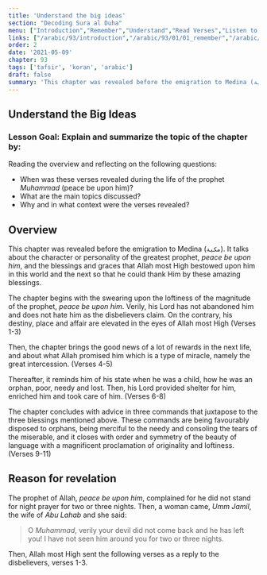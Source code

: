 ```yaml
---
title: 'Understand the big ideas'
section: "Decoding Sura al Duha"
menu: ["Introduction","Remember","Understand","Read Verses","Listen to Verses","Apply the Verses","Reflect on the Verses"]
links: ["/arabic/93/introduction","/arabic/93/01/01_remember","/arabic/93/01/02_understand","/arabic/93/02/01_read-verses","/arabic/93/02/02_listen-verses","/arabic/93/02/03_apply-verses","/arabic/93/03/01_reflect-verses"]
order: 2
date: '2021-05-09'
chapter: 93
tags: ['tafsir', 'koran', 'arabic']
draft: false
summary: 'This chapter was revealed before the emigration to Medina (مكية). It talks about the character/personality of the greatest prophet, peace be upon him, and the blessings and graces that Allah most High bestowed upon him in this world and the next so that he could thank Him by these amazing blessings.'
---
```


## Understand the Big Ideas
### Lesson Goal: Explain and summarize the topic of the chapter by:
Reading the overview and reflecting on the following questions:
- When was these verses revealed during the life of the prophet *Muhammad* (peace be upon him)?
- What are the main topics discussed?
- Why and in what context were the verses revealed?

## Overview

This chapter was revealed before the emigration to Medina (`مكية`). It talks about the character or personality of the greatest prophet, *peace be upon him*, and the blessings and graces that Allah most High bestowed upon him in this world and the next so that he could thank Him by these amazing blessings.

The chapter begins with the swearing upon the loftiness of the magnitude of the prophet, *peace be upon him*. Verily, his Lord has not abandoned him and does not hate him as the disbelievers claim. On the contrary, his destiny, place and affair are elevated in the eyes of Allah most High (Verses 1-3)

Then, the chapter brings the good news of a lot of rewards in the next life, and about what Allah promised him which is a type of miracle, namely the great intercession. (Verses 4-5)

Thereafter, it reminds him of his state when he was a child, how he was an orphan, poor, needy and lost. Then, his Lord provided shelter for him, enriched him and took care of him. (Verses 6-8)

The chapter concludes with advice in three commands that juxtapose to the three blessings mentioned above. These commands are being favourably disposed to orphans, being merciful to the needy and consoling the tears of the miserable, and it closes with order and symmetry of the beauty of language with a magnificent proclamation of originality and loftiness. (Verses 9-11)

## Reason for revelation

The prophet of Allah, *peace be upon him*, complained for he did not stand for night prayer for two or three nights. Then, a woman came, *Umm Jamil*, the wife of *Abu Lahab* and she said:

> O *Muhammad*, verily your devil did not come back and he has left you! I have not seen him around you for two or three nights. 

Then, Allah most High sent the following verses as a reply to the disbelievers, verses 1-3.